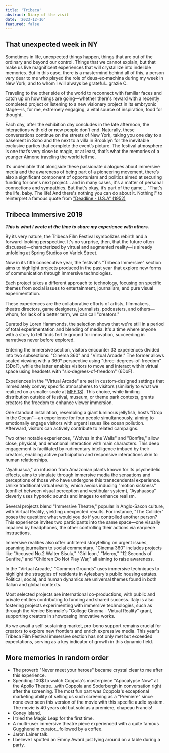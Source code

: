 ```yaml
---
title: 'Tribeca'
abstract: Diary of the visit
date: '2023-12-16'
featured: false
---
```


## That unexpected week in NY

Sometimes in life, unexpected things happen, things that are out of the ordinary and beyond our control. Things that we cannot explain, but that make us live magnificent experiences that will crystallize into indelible memories. But in this case, there is a mastermind behind all of this, a person very dear to me who played the role of deus-ex-machina during my week in New York, and to whom I will always be grateful...grazie C.

Traveling to the other side of the world to reconnect with familiar faces and catch up on how things are going—whether there's reward with a recently completed project or listening to a new visionary project in its embryonic stage—is, for me, extremely engaging, a vital source of inspiration, food for thought.

Each day, after the exhibition day concludes in the late afternoon, the interactions with old or new people don't end. Naturally, these conversations continue on the streets of New York, taking you one day to a basement in Soho and the next to a villa in Brooklyn for the inevitable exclusive parties that complete the event’s picture. The festival atmosphere is one that’s very close to magic, or at least, that’s what the memories of a younger Aimone traveling the world tell me.

It’s undeniable that alongside these passionate dialogues about immersive media and the awareness of being part of a pioneering movement, there’s also a significant component of opportunism and politics aimed at securing funding for one's next project... and in many cases, it's a matter of personal connections and sympathies. But that's okay, it’s part of the game... "That's the life, baby. The life! And there's nothing you can do about it. Nothing!" to reinterpret a famous quote from ["Deadline - U.S.A" (1952)](https://www.imdb.com/title/tt0044533/?ref_=ttqu_ov_i)

## Tribeca Immersive 2019

_**This is what I wrote at the time to share my experience with others.**_


By its very nature, the Tribeca Film Festival symbolizes rebirth and a forward-looking perspective. It's no surprise, then, that the future often discussed—characterized by virtual and augmented reality—is already unfolding at Spring Studios on Varick Street.

Now in its fifth consecutive year, the festival's "Tribeca Immersive" section aims to highlight projects produced in the past year that explore new forms of communication through immersive technologies.

Each project takes a different approach to technology, focusing on specific themes from social issues to entertainment, journalism, and pure visual experimentation.

These experiences are the collaborative efforts of artists, filmmakers, theatre directors, game designers, journalists, podcasters, and others—whom, for lack of a better term, we can call "creators."

Curated by Loren Hammonds, the selection shows that we're still in a period of total experimentation and blending of media. It's a time where anyone with a story to tell finds fertile ground for innovation, succeeding in narratives never before explored.

Entering the immersive section, visitors encounter 33 experiences divided into two subsections: "Cinema 360" and "Virtual Arcade." The former allows seated viewing with a 360° perspective using "three-degrees-of-freedom" (3DoF), while the latter enables visitors to move and interact within virtual space using headsets with "six-degrees-of-freedom" (6DoF).

Experiences in the "Virtual Arcade" are set in custom-designed settings that immediately convey specific atmospheres to visitors (similarly to what we realized on a smaller scale at [MFF 18](MFF)). This choice, while limiting distribution outside of festival, museum, or theme park contexts, grants creators the freedom to enhance viewer immersion.

One standout installation, resembling a giant luminous jellyfish, hosts "Drop in the Ocean"—an experience for four people simultaneously, aiming to emotionally engage visitors with urgent issues like ocean pollution. Afterward, visitors can actively contribute to related campaigns.

Two other notable experiences, "Wolves in the Walls" and "Bonfire," allow close, physical, and emotional interaction with main characters. This deep engagement is facilitated by rudimentary intelligence imbued by their creators, enabling active participation and responsive interactions akin to human relationships.

"Ayahuasca," an infusion from Amazonian plants known for its psychedelic effects, aims to simulate through immersive media the sensations and perceptions of those who have undergone this transcendental experience. Unlike traditional virtual reality, which avoids inducing "motion sickness" (conflict between visual perception and vestibular system), "Ayahuasca" cleverly uses hypnotic sounds and images to enhance realism.

Several projects blend "Immersive Theatre," popular in Anglo-Saxon culture, with Virtual Reality, yielding unexpected results. For instance, "The Collider" poses the question: what would you do if you controlled another person? This experience invites two participants into the same space—one visually impaired by headphones, the other controlling their actions via earpiece instructions.

Immersive realities also offer unfiltered storytelling on urgent issues, spanning journalism to social commentary. "Cinema 360" includes projects like "Accused No.2 Walter Sisulu," "Girl Icon," "Mercy," "12 Seconds of Gunfire," and "Children Do Not Play War," all aiming to raise awareness.

In the "Virtual Arcade," "Common Grounds" uses immersive techniques to highlight the struggles of residents in Aylesbury's public housing estates. Political, social, and human dynamics are universal themes found in both Italian and global contexts.

Most selected projects are international co-productions, with public and private entities contributing to funding and shared success. Italy is also fostering projects experimenting with immersive technologies, such as through the Venice Biennale's "College Cinema - Virtual Reality" grant, supporting creators in showcasing innovative works.

As we await a self-sustaining market, pro-bono support remains crucial for creators to explore new frontiers and enrich expressive media. This year's Tribeca Film Festival immersive section has not only met but exceeded expectations, serving as a key indicator of growth in this dynamic field.
## More memories in random order


- The proverb "Never meet your heroes" became crystal clear to me after this experience.
- Spending 100$ to watch Coppola's masterpiece "Apocalypse Now" at the Apollo Theatre...with Coppola and Soderbergh in conversation right after the screening. The most fun part was Coppola's exceptional marketing ability of selling us such screening as a "Premiere" since none ever seen this version of the movie with this specific audio system. The movie is 40 years old but sold as a premiere, chapeau Francis!
- Coney Island.
- I tried the Magic Leap for the first time.
- A multi-user immersive theatre piece experienced with a quite famous Guggheneim curator...followed by a coffee.
- Jaron Lainer talk.
- I believe I spotted an Emmy Award just lying around on a table during a party.